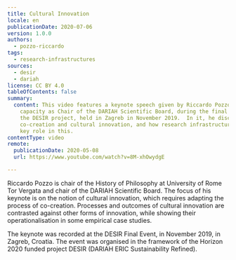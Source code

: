 ```yaml
---
title: Cultural Innovation
locale: en
publicationDate: 2020-07-06
version: 1.0.0
authors:
  - pozzo-riccardo
tags:
  - research-infrastructures
sources:
  - desir
  - dariah
license: CC BY 4.0
tableOfContents: false
summary:
  content: This video features a keynote speech given by Riccardo Pozzo, in his
    capacity as Chair of the DARIAH Scientific Board, during the final event for
    the DESIR project, held in Zagreb in November 2019.  In it, he discusses
    co-creation and cultural innovation, and how research infrastructures play a
    key role in this.
contentType: video
remote:
  publicationDate: 2020-05-08
  url: https://www.youtube.com/watch?v=8M-xhOwydgE

---
```


Riccardo Pozzo is chair of the History of Philosophy at University of Rome Tor Vergata and chair of the DARIAH Scientific Board. The focus of his keynote is on the notion of cultural innovation, which requires adapting the process of co-creation. Processes and outcomes of cultural innovation are contrasted against other forms of innovation, while showing their operationalisation in some empirical case studies.

The keynote was recorded at the DESIR Final Event, in November 2019, in Zagreb, Croatia. The event was organised in the framework of the Horizon 2020 funded project DESIR (DARIAH ERIC Sustainability Refined).

<VideoCard
  title="DH in Practice"
  subtitle="Cultural Innovation - Riccardo Pozzo at the DESIR Final Event 2019"
  id="8M-xhOwydgE"
  image="images/riccardo-pozzo-image-vidcard.png"
/>

